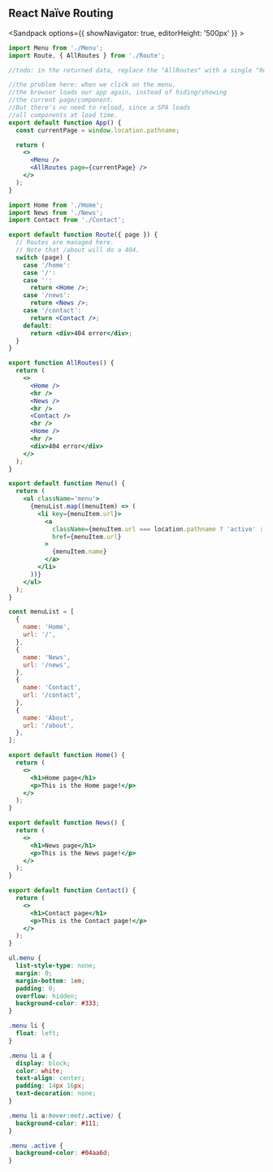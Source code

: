 ## React Naïve Routing

<Sandpack options={{ showNavigator: true, editorHeight: '500px' }} >

```jsx App.js active
import Menu from './Menu';
import Route, { AllRoutes } from './Route';

//todo: in the returned data, replace the "AllRoutes" with a single "Route"

//the problem here: when we click on the menu,
//the browser loads our app again, instead of hiding/showing
//the current page/component.
//But there's no need to reload, since a SPA loads
//all components at load time.
export default function App() {
  const currentPage = window.location.pathname;

  return (
    <>
      <Menu />
      <AllRoutes page={currentPage} />
    </>
  );
}
```

```jsx Route.jsx
import Home from './Home';
import News from './News';
import Contact from './Contact';

export default function Route({ page }) {
  // Routes are managed here.
  // Note that /about will do a 404.
  switch (page) {
    case '/home':
    case '/':
    case '':
      return <Home />;
    case '/news':
      return <News />;
    case '/contact':
      return <Contact />;
    default:
      return <div>404 error</div>;
  }
}

export function AllRoutes() {
  return (
    <>
      <Home />
      <hr />
      <News />
      <hr />
      <Contact />
      <hr />
      <Home />
      <hr />
      <div>404 error</div>
    </>
  );
}
```

```jsx Menu.jsx
export default function Menu() {
  return (
    <ul className='menu'>
      {menuList.map((menuItem) => (
        <li key={menuItem.url}>
          <a
            className={menuItem.url === location.pathname ? 'active' : ''}
            href={menuItem.url}
          >
            {menuItem.name}
          </a>
        </li>
      ))}
    </ul>
  );
}

const menuList = [
  {
    name: 'Home',
    url: '/',
  },
  {
    name: 'News',
    url: '/news',
  },
  {
    name: 'Contact',
    url: '/contact',
  },
  {
    name: 'About',
    url: '/about',
  },
];
```

```jsx Home.jsx
export default function Home() {
  return (
    <>
      <h1>Home page</h1>
      <p>This is the Home page!</p>
    </>
  );
}
```

```jsx News.jsx
export default function News() {
  return (
    <>
      <h1>News page</h1>
      <p>This is the News page!</p>
    </>
  );
}
```

```jsx Contact.jsx
export default function Contact() {
  return (
    <>
      <h1>Contact page</h1>
      <p>This is the Contact page!</p>
    </>
  );
}
```

```css
ul.menu {
  list-style-type: none;
  margin: 0;
  margin-bottom: 1em;
  padding: 0;
  overflow: hidden;
  background-color: #333;
}

.menu li {
  float: left;
}

.menu li a {
  display: block;
  color: white;
  text-align: center;
  padding: 14px 16px;
  text-decoration: none;
}

.menu li a:hover:not(.active) {
  background-color: #111;
}

.menu .active {
  background-color: #04aa6d;
}
```

</Sandpack>
